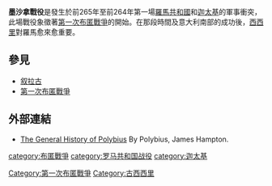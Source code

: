{{Infobox military conflict
|conflict=墨沙拿戰役
|image=
|caption=
|partof=[[第一次布匿戰爭|第一次布匿戰爭]]
|date=前265年-前264年
|place=[[墨沙拿|墨沙拿]] (現今[[墨西拿|墨西拿]])
|result=羅馬勝利
|combatant1=[[羅馬共和國|羅馬共和國]]
|combatant2=[[迦太基共和國|迦太基共和國]]<br>[[敘拉古|叙拉古王國]]
|commander1=[[阿庇乌斯·克劳狄·卡乌德克斯|阿庇乌斯·克劳狄·卡乌德克斯]]<br>[[Manius_Valerius_Maximus_Corvinus_Messalla|Manius Valerius Maximus Corvinus Messalla]]<br>[[Manius_Otacilius_Crassus|Manius Otacilius Crassus]]
|commander2=[[漢諾_(墨西拿)|漢諾]]<br>[[希倫二世|希倫二世]]
|strength1=9,000名士兵
|strength2=12,000名叙拉古及迦太基[[騎兵|騎兵]]，[[希臘重裝步兵|希臘重裝步兵]]和[[僱傭兵|僱傭兵]]
|casualties1=1,340人傷亡
|casualties2=6,000人傷亡}}
{{Campaignbox 第一次布匿戰爭}}

'''墨沙拿戰役'''是發生於前265年至前264年第一場[[羅馬共和國|羅馬共和國]]和[[迦太基|迦太基]]的軍事衝突，此場戰役象徵著[[第一次布匿戰爭|第一次布匿戰爭]]的開始。在那段時間及意大利南部的成功後，[[西西里|西西里]]對羅馬愈來愈重要。

== 參見 ==
* [[叙拉古|叙拉古]]
* [[第一次布匿戰爭|第一次布匿戰爭]]

== 外部連結 ==
*[http://books.google.com/books?id=gZeXGEh2fGoC&pg=PA35&dq=siege+of+aspis&ei=KtlESeTUFJW6M4nWzLgJ#PPP9,M1 The General History of Polybius] {{Wayback|url=http://books.google.com/books?id=gZeXGEh2fGoC&pg=PA35&dq=siege+of+aspis&ei=KtlESeTUFJW6M4nWzLgJ#PPP9,M1 |date=20140723145453 }} By Polybius, James Hampton.

{{布匿战争}}

[[category:布匿戰爭|category:布匿戰爭]]   
[[Category:第一次布匿戰爭|Category:第一次布匿戰爭]]
[[category:罗马共和国战役|category:罗马共和国战役]] 
[[Category:古西西里|Category:古西西里]]
[[category:迦太基|category:迦太基]]